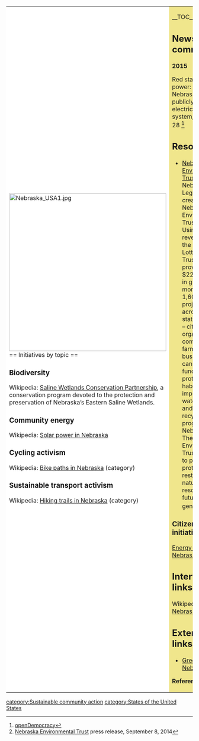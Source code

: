 {| cellpadding="8" cellspacing="0"
|- valign="top" 
| style="background:white" width="52%"|
[[File:Nebraska USA1.jpg|424px]]<br clear=left>
== Initiatives by topic ==

=== Biodiversity ===

Wikipedia: [[wikipedia:Saline Wetlands Conservation Partnership|Saline Wetlands Conservation Partnership]], a conservation program devoted to the protection and preservation of Nebraska’s Eastern Saline Wetlands.

=== Community energy ===

Wikipedia: [[wikipedia:Solar power in Nebraska|Solar power in Nebraska]]

=== Cycling activism ===

Wikipedia: [[wikipedia:Category:Bike paths in Nebraska|Bike paths in Nebraska]] (category)

=== Sustainable transport activism ===

Wikipedia: [[wikipedia:Category:Hiking trails in Nebraska|Hiking trails in Nebraska]] (category)

| style="background:khaki" |

__TOC__

== News and comment ==

'''2015''' 

Red state, red power: Nebraska's publicly-owned electricity system, January 28 <ref>[https://www.opendemocracy.net/ourkingdom/thomas-m-hanna/red-state-red-power-nebraska%E2%80%99s-publiclyowned-electricity-system openDemocracy]</ref>

== Resources ==
*[http://www.environmentaltrust.org/ Nebraska Environmental Trust]: The Nebraska Legislature created the Nebraska Environmental Trust in 1992. Using revenue from the Nebraska Lottery, the Trust has provided over $221 million in grants to more than 1,600 projects across the state. Anyone – citizens, organizations, communities, farmers and businesses – can apply for funding to protect habitat, improve water quality and establish recycling programs in Nebraska. The Nebraska Environmental Trust works to preserve, protect and restore our natural resources for future generations. <ref>[http://www.environmentaltrust.org/publications/press%20releases/2014/2015_Grants_Announcement_Comments.html Nebraska Environmental Trust] press release, September 8, 2014 </ref>

=== Citizens data initiative ===

[http://www.eia.gov/state/?sid=ne Energy Profile for Nebraska]

== Interwiki links ==
Wikipedia: [[wikipedia:Nebraska|Nebraska]]

== External links ==
*[http://www.greendrinks.org/NE/list Green Drinks Nebraska]


'''References'''
{{Attrib sca ref|Nebraska}}
<references/>
|}


{{scaendmenu}}
[[category:Sustainable community action]]
[[category:States of the United States]]